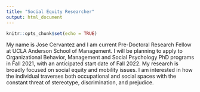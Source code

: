 ```yaml
---
title: "Social Equity Researcher"
output: html_document
---
```


```r
knitr::opts_chunk$set(echo = TRUE)
```

My name is Jose Cervantez and I am current Pre-Doctoral Research Fellow at UCLA Anderson School of Management. I will be planning to apply to Organizational Behavior, Management and Social Psychology PhD programs in Fall 2021, with an anticipated start date of Fall 2022. My research is broadly focused on social equity and mobility issues. I am interested in how the individual traverses both occupational and social spaces with the constant threat of stereotype, discrimination, and prejudice.  
